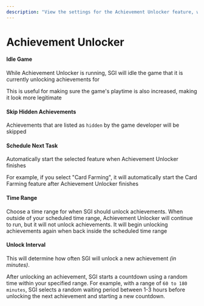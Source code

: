 ```yaml
---
description: "View the settings for the Achievement Unlocker feature, which allows you to automatically unlock achievements in your Steam games."
---
```


# Achievement Unlocker

#### Idle Game
While Achievement Unlocker is running, SGI will idle the game that it is currently unlocking achievements for

This is useful for making sure the game's playtime is also increased, making it look more legitimate

#### Skip Hidden Achievements
Achievements that are listed as `hidden` by the game developer will be skipped

#### Schedule Next Task
Automatically start the selected feature when Achievement Unlocker finishes

For example, if you select "Card Farming", it will automatically start the Card Farming feature after Achievement Unlocker finishes

#### Time Range
Choose a time range for when SGI should unlock achievements. When outside of your scheduled time range, Achievement Unlocker will continue to run, but it will not unlock achievements. It will begin unlocking achievements again when back inside the scheduled time range

#### Unlock Interval
This will determine how often SGI will unlock a new achievement _(in minutes)_.

After unlocking an achievement, SGI starts a countdown using a random time within your specified range. For example, with a range of `60 to 180 minutes`, SGI selects a random waiting period between 1-3 hours before unlocking the next achievement and starting a new countdown.